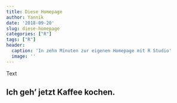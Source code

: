 ```yaml
---
title: Diese Homepage
author: Yannik
date: '2018-09-20'
slug: diese-homepage
categories: ["R"]
tags: ["R"]
header:
  caption: 'In zehn Minuten zur eigenen Homepage mit R Studio'
  image: ''
---
```


Text 

## Ich geh' jetzt Kaffee kochen.